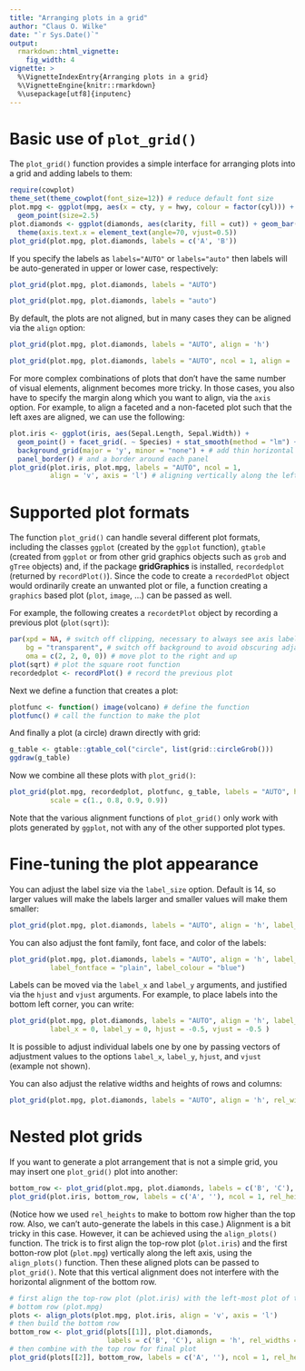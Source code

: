 ```yaml
---
title: "Arranging plots in a grid"
author: "Claus O. Wilke"
date: "`r Sys.Date()`"
output:
  rmarkdown::html_vignette:
    fig_width: 4
vignette: >
  %\VignetteIndexEntry{Arranging plots in a grid}
  %\VignetteEngine{knitr::rmarkdown}
  %\usepackage[utf8]{inputenc}
---
```


# Basic use of `plot_grid()`

The `plot_grid()` function provides a simple interface for arranging plots into a grid and adding labels to them:
```r
require(cowplot)
theme_set(theme_cowplot(font_size=12)) # reduce default font size
plot.mpg <- ggplot(mpg, aes(x = cty, y = hwy, colour = factor(cyl))) + 
  geom_point(size=2.5)
plot.diamonds <- ggplot(diamonds, aes(clarity, fill = cut)) + geom_bar() +
  theme(axis.text.x = element_text(angle=70, vjust=0.5))
plot_grid(plot.mpg, plot.diamonds, labels = c('A', 'B'))
```

If you specify the labels as `labels="AUTO"` or `labels="auto"` then labels will be auto-generated in upper or lower case, respectively:
```r
plot_grid(plot.mpg, plot.diamonds, labels = "AUTO")
```

```r
plot_grid(plot.mpg, plot.diamonds, labels = "auto")
```

By default, the plots are not aligned, but in many cases they can be aligned via the `align` option:
```r
plot_grid(plot.mpg, plot.diamonds, labels = "AUTO", align = 'h')
```

```r
plot_grid(plot.mpg, plot.diamonds, labels = "AUTO", ncol = 1, align = 'v')
```

For more complex combinations of plots that don't have the same number of visual elements, alignment becomes more tricky. In those cases, you also have to specify the margin along which you want to align, via the `axis` option. For example, to align a faceted and a non-faceted plot such that the left axes are aligned, we can use the following:
```r
plot.iris <- ggplot(iris, aes(Sepal.Length, Sepal.Width)) + 
  geom_point() + facet_grid(. ~ Species) + stat_smooth(method = "lm") +
  background_grid(major = 'y', minor = "none") + # add thin horizontal lines 
  panel_border() # and a border around each panel
plot_grid(plot.iris, plot.mpg, labels = "AUTO", ncol = 1, 
          align = 'v', axis = 'l') # aligning vertically along the left axis
```


# Supported plot formats

The function `plot_grid()` can handle several different plot formats, including the classes `ggplot` (created by the `ggplot` function), `gtable` (created from `ggplot` or from other grid graphics objects such as `grob` and `gTree` objects) and, if the package **gridGraphics** is installed, `recordedplot` (returned by `recordPlot()`).  Since the code to create a `recordedPlot` object would ordinarily create an unwanted plot or file, a function creating a `graphics` based plot (`plot`, `image`, ...) can be passed as well.

For example, the following creates a `recordetPlot` object by recording a previous plot (`plot(sqrt)`):
```r
par(xpd = NA, # switch off clipping, necessary to always see axis labels
    bg = "transparent", # switch off background to avoid obscuring adjacent plots
    oma = c(2, 2, 0, 0)) # move plot to the right and up
plot(sqrt) # plot the square root function
recordedplot <- recordPlot() # record the previous plot
```

Next we define a function that creates a plot:
```r
plotfunc <- function() image(volcano) # define the function
plotfunc() # call the function to make the plot
```

And finally a plot (a circle) drawn directly with grid:
```r
g_table <- gtable::gtable_col("circle", list(grid::circleGrob()))
ggdraw(g_table)
```

Now we combine all these plots with `plot_grid()`:
```r
plot_grid(plot.mpg, recordedplot, plotfunc, g_table, labels = "AUTO", hjust = 0, vjust = 1,
          scale = c(1., 0.8, 0.9, 0.9))
```
Note that the various alignment functions of `plot_grid()` only work with plots generated by `ggplot`, not with any of the other supported plot types.

# Fine-tuning the plot appearance

You can adjust the label size via the `label_size` option. Default is 14, so larger values will make the labels larger and smaller values will make them smaller:
```r
plot_grid(plot.mpg, plot.diamonds, labels = "AUTO", align = 'h', label_size = 12)
```

You can also adjust the font family, font face, and color of the labels:
```r
plot_grid(plot.mpg, plot.diamonds, labels = "AUTO", align = 'h', label_fontfamily = "serif",
          label_fontface = "plain", label_colour = "blue")
```


Labels can be moved via the `label_x` and `label_y` arguments, and justified via the `hjust` and `vjust` arguments. For example, to place labels into the bottom left corner, you can write:
```r
plot_grid(plot.mpg, plot.diamonds, labels = "AUTO", align = 'h', label_size = 12,
          label_x = 0, label_y = 0, hjust = -0.5, vjust = -0.5 )
```

It is possible to adjust individual labels one by one by passing vectors of adjustment values to the options `label_x`, `label_y`, `hjust`, and `vjust` (example not shown). 

You can also adjust the relative widths and heights of rows and columns:
```r
plot_grid(plot.mpg, plot.diamonds, labels = "AUTO", align = 'h', rel_widths = c(1, 1.3))
```


# Nested plot grids

If you want to generate a plot arrangement that is not a simple grid, you may insert one `plot_grid()` plot into another:
```r
bottom_row <- plot_grid(plot.mpg, plot.diamonds, labels = c('B', 'C'), align = 'h', rel_widths = c(1, 1.3))
plot_grid(plot.iris, bottom_row, labels = c('A', ''), ncol = 1, rel_heights = c(1, 1.2))
```

(Notice how we used `rel_heights` to make to bottom row higher than the top row. Also, we can't auto-generate the labels in this case.)
Alignment is a bit tricky in this case. However, it can be achieved using the `align_plots()` function. The trick is to first align the top-row plot (`plot.iris`) and the first botton-row plot (`plot.mpg`) vertically along the left axis, using the `align_plots()` function. Then these aligned plots can be passed to `plot_grid()`. Note that this vertical alignment does not interfere with the horizontal alignment of the bottom row.

```r
# first align the top-row plot (plot.iris) with the left-most plot of the
# bottom row (plot.mpg)
plots <- align_plots(plot.mpg, plot.iris, align = 'v', axis = 'l')
# then build the bottom row
bottom_row <- plot_grid(plots[[1]], plot.diamonds, 
                        labels = c('B', 'C'), align = 'h', rel_widths = c(1, 1.3))
# then combine with the top row for final plot
plot_grid(plots[[2]], bottom_row, labels = c('A', ''), ncol = 1, rel_heights = c(1, 1.2))
```
